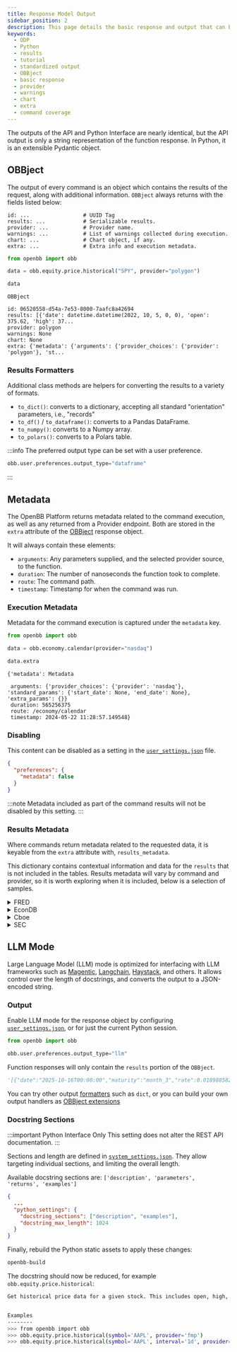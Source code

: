 ```yaml
---
title: Response Model Output
sidebar_position: 2
description: This page details the basic response and output that can be expected to be received from the the ODP Python Package.
keywords:
  - ODP
  - Python
  - results
  - tutorial
  - standardized output
  - OBBject
  - basic response
  - provider
  - warnings
  - chart
  - extra
  - command coverage
---
```



<HeadTitle title="Python Outputs - Basic Usage | OpenBB Docs" />

The outputs of the API and Python Interface are nearly identical,
but the API output is only a string representation of the function response.
In Python, it is an extensible Pydantic object.

## OBBject

The output of every command is an object which contains the results of the request, along with additional information.
`OBBject` always returns with the fields listed below:

```console
id: ...                 # UUID Tag
results: ...            # Serializable results.
provider: ...           # Provider name.
warnings: ...           # List of warnings collected during execution.
chart: ...              # Chart object, if any.
extra: ...              # Extra info and execution metadata.
```

```python
from openbb import obb

data = obb.equity.price.historical("SPY", provider="polygon")

data
```

```console
OBBject

id: 06520558-d54a-7e53-8000-7aafc8a42694
results: [{'date': datetime.datetime(2022, 10, 5, 0, 0), 'open': 375.62, 'high': 37...
provider: polygon
warnings: None
chart: None
extra: {'metadata': {'arguments': {'provider_choices': {'provider': 'polygon'}, 'st...
```

### Results Formatters

Additional class methods are helpers for converting the results to a variety of formats.

- `to_dict()`: converts to a dictionary, accepting all standard "orientation" parameters, i.e., "records"
- `to_df()` / `to_dataframe()`: converts to a Pandas DataFrame.
- `to_numpy()`: converts to a Numpy array.
- `to_polars()`: converts to a Polars table.

:::info
The preferred output type can be set with a user preference.

```python
obb.user.preferences.output_type="dataframe"
```

:::

## Metadata

The OpenBB Platform returns metadata related to the command execution, as well as any returned from a Provider endpoint.
Both are stored in the `extra` attribute of the [OBBject](/platform/developer_guide/architecture_overview#obbject-class) response object.

It will always contain these elements:

- `arguments`: Any parameters supplied, and the selected provider source, to the function.
- `duration`: The number of nanoseconds the function took to complete.
- `route`: The command path.
- `timestamp`: Timestamp for when the command was run.

### Execution Metadata

Metadata for the command execution is captured under the `metadata` key.

```python
from openbb import obb

data = obb.economy.calendar(provider="nasdaq")

data.extra
```

```console
{'metadata': Metadata

 arguments: {'provider_choices': {'provider': 'nasdaq'}, 'standard_params': {'start_date': None, 'end_date': None}, 'extra_params': {}}
 duration: 565256375
 route: /economy/calendar
 timestamp: 2024-05-22 11:28:57.149548}
```

### Disabling

This content can be disabled as a setting in the [`user_settings.json`](/platform/settings/environment_variables) file.

```json
{
  "preferences": {
    "metadata": false
  }
}
```

:::note
Metadata included as part of the command results will not be disabled by this setting.
:::

### Results Metadata

Where commands return metadata related to the requested data, it is keyable from the `extra` attribute with, `results_metadata`.

This dictionary contains contextual information and data for the `results` that is not included in the tables.
Results metadata will vary by command and provider, so it is worth exploring when it is included, below is a selection of samples.

<details>
<summary mdxType="summary">FRED</summary>

```python
data = obb.economy.fred_series("T10Y2Y")

data.extra["results_metadata"]
```

```console
{'T10Y2Y': {'title': '10-Year Treasury Constant Maturity Minus 2-Year Treasury Constant Maturity',
  'units': 'Percent',
  'frequency': 'Daily',
  'seasonal_adjustment': 'Not Seasonally Adjusted',
  'notes': 'Starting with the update on June 21, 2019, the Treasury bond data used in calculating interest rate spreads is obtained directly from the U.S. Treasury Department (https://www.treasury.gov/resource-center/data-chart-center/interest-rates/Pages/TextView.aspx?data=yield).\r\nSeries is calculated as the spread between 10-Year Treasury Constant Maturity (BC_10YEAR) and 2-Year Treasury Constant Maturity (BC_2YEAR). Both underlying series are published at the U.S. Treasury Department (https://www.treasury.gov/resource-center/data-chart-center/interest-rates/Pages/TextView.aspx?data=yield).'}}
```

The information stored here is used by the `openbb-charting` extension for display.

![FRED Chart](https://github.com/OpenBB-finance/OpenBBTerminal/assets/85772166/67746ef0-7d61-4eed-b2e8-c32d001a8a00)

</details>

<details>
<summary mdxType="summary">EconDB</summary>

```python
data = obb.economy.indicators("PCOPP", provider="econdb")

data.extra
```

```console
{'results_metadata': {'PCOPP': {'title': 'World - Copper',
   'country': 'World',
   'frequency': 'M',
   'dataset': 'IMF_PCPS',
   'transform': None,
   'units': 'USD',
   'scale': 'Units',
   'multiplier': 1,
   'additional_info': {'FREQ:Frequency': 'M:Monthly',
    'REF_AREA:Reference Area': 'W00:All Countries, excluding the IO',
    'COMMODITY:Commodity': 'PCOPP:Primary Commodity Prices, Copper',
    'UNIT_MEASURE:Unit of Measure': 'USD:US Dollars',
    'UNIT_MULT:Scale': '0:Units'}}},
}
```

</details>

<details>
<summary mdxType="summary">Cboe</summary>

```python
data = obb.derivatives.options.chains("SPX", provider="cboe")

data.extra
```

```console
{'results_metadata': {'symbol': '^SPX',
  'security_type': 'index',
  'bid': 5293.0298,
  'bid_size': 1,
  'ask': 5295.2002,
  'ask_size': 1,
  'open': 5319.2798,
  'high': 5323.1802,
  'low': 5286.0098,
  'close': 5294.0898,
  'volume': 0,
  'current_price': 5294.0898,
  'prev_close': 5321.4102,
  'change': -27.3202,
  'change_percent': None,
  'iv30': 10.291,
  'iv30_change': 0.546,
  'iv30_change_percent': 0.056029,
  'last_tick': 'down',
  'last_trade_timestamp': '2024-05-22 14:50:36'},
}
```

</details>

<details>
<summary mdxType="summary">SEC</summary>

```python
data = obb.etf.holdings("BIL", provider="sec")

data.extra
```

```console
{'results_metadata': {'fund_name': 'SPDR(R) Bloomberg 1-3 Month T-Bill ETF',
  'series_id': 'S000017326',
  'lei': '549300GQCVCME1YJ6B50',
  'period_ending': '2023-12-31',
  'fiscal_year_end': '2024-06-30',
  'total_assets': 35015168619.91,
  'total_liabilities': 1638123692.3,
  'net_assets': 33377044927.61,
  'cash_and_equivalents': '0.00000000',
  'returns': {'2023-10-31': 0.0044,
   '2023-11-30': 0.0044,
   '2023-12-31': 0.0046},
  'flow': {'2023-10-31': {'creation': 6591274706.7,
    'redemption': 604472521.85},
   '2023-11-30': {'creation': 3244045301.3, 'redemption': 4478684406.9},
   '2023-12-31': {'creation': 639802303.2, 'redemption': 3018629744.0}},
  'gains': {'2023-10-31': {'realized': -65924.99, 'unrealized': -3793500.04},
   '2023-11-30': {'realized': 360345.39, 'unrealized': 292210.09},
   '2023-12-31': {'realized': 319796.93, 'unrealized': 3862704.46}},
  'borrowers': [{'name': 'BofA Securities, Inc.',
    'lei': '549300HN4UKV1E2R3U73',
    'value': 211562959.29},
   {'name': 'J.P. Morgan Securities LLC',
    'lei': 'ZBUT11V806EZRVTWT807',
    'value': 957576952.9},
   {'name': 'ING Financial Markets LLC',
    'lei': 'KBVRJ5K57JZ3E2AVWX40',
    'value': 247944722.5},
   {'name': 'Barclays Capital Inc.',
    'lei': 'AC28XWWI3WIBK2824319',
    'value': 248250000.0},
   {'name': 'Goldman Sachs & Co. LLC',
    'lei': 'FOR8UP27PHTHYVLBNG30',
    'value': 110741598.05},
   {'name': 'Bank of Montreal',
    'lei': 'NQQ6HPCNCCU6TUTQYE16',
    'value': 87276542.32},
   {'name': 'Nomura Securities International, Inc.',
    'lei': 'OXTKY6Q8X53C9ILVV871',
    'value': 469556172.09},
   {'name': 'Daiwa Capital Markets America Inc.',
    'lei': 'M67H5PRC0NQKM73ZAS82',
    'value': 198566750.0}]}
}
```

</details>

## LLM Mode

Large Language Model (LLM) mode is optimized for interfacing with LLM frameworks such as [Magentic](https://github.com/jackmpcollins/magentic), [Langchain](https://github.com/langchain-ai/langchain), [Haystack](https://github.com/deepset-ai/haystack), and others. It allows control over the length of docstrings, and converts the output to a JSON-encoded string.

### Output

Enable LLM mode for the response object by configuring [`user_settings.json`](/python/settings/user_settings), or for just the current Python session.

```python
from openbb import obb

obb.user.preferences.output_type="llm"
```

Function responses will only contain the `results` portion of the `OBBject`.

```python
'[{"date":"2025-10-16T00:00:00","maturity":"month_3","rate":0.0189885821,"maturity_years":0.25}, ... ]'
```

You can try other output [formatters](#results-formatters) such as `dict`, or you can build your own output handlers as [OBBject extensions](/python/developer/extension_types/obbject)

### Docstring Sections

:::important Python Interface Only
This setting does not alter the REST API documentation.
:::

Sections and length are defined in [`system_settings.json`](/python/settings/system_settings).
They allow targeting individual sections, and limiting the overall length.

Available docstring sections are: `['description', 'parameters', 'returns', 'examples']`

```json
{
  ...
  "python_settings": {
    "docstring_sections": ["description", "examples"],
    "docstring_max_length": 1024
  }
}
```

Finally, rebuild the Python static assets to apply these changes:

```sh
openbb-build
```

The docstring should now be reduced, for example `obb.equity.price.historical`:

```sh
Get historical price data for a given stock. This includes open, high, low, close, and volume.


Examples
--------
>>> from openbb import obb
>>> obb.equity.price.historical(symbol='AAPL', provider='fmp')
>>> obb.equity.price.historical(symbol='AAPL', interval='1d', provider='intrinio')
```
